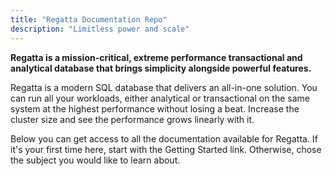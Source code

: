 ```yaml
---
title: "Regatta Documentation Repo"
description: "Limitless power and scale"
---
```


**Regatta is a mission-critical, extreme performance transactional and analytical database that brings simplicity alongside powerful features.**

Regatta is a modern SQL database that delivers an all-in-one solution. You can run all your workloads, either analytical or transactional on the same system at the highest performance without losing a beat. Increase the cluster size and see the performance grows linearly with it.

Below you can get access to all the documentation available for Regatta. If it's your first time here, start with the Getting Started link. Otherwise, chose the subject you would like to learn about.

<CardGroup cols={2}>
  <Card
    title="Getting Started Guide"
    icon="rocket"
    href="/getting-started/getting-started-using-regatta-cloud"
  ></Card>
  <Card
    title="Linear Scaling"
    icon="chart-line"
    href="/getting-started/linear-scaling/linear-scaling"
  ></Card>
  <Card
    title="Drivers & Clients"
    icon="code"
    href="/drivers-and-clients/connecting-to-regatta"
  ></Card>
  <Card
    title="Cloud Deployments"
    icon="layer-group"
    href="/regatta-cloud/regatta-cloud/regatta-cloud"
  ></Card>
  <Card
    title="Database Schema"
    icon="database"
    href="/sql/specification"
  ></Card>
  <Card
    title="Tuning Performance"
    icon="server"
    href="/tuning-performance/introduction/introduction"
  ></Card>
</CardGroup>
